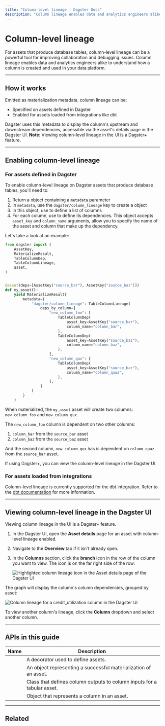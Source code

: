 ```yaml
---
title: "Column-level lineage | Dagster Docs"
description: "Column lineage enables data and analytics engineers alike to understand how a column is created and used in your data platform."
---
```


# Column-level lineage

For assets that produce database tables, column-level lineage can be a powerful tool for improving collaboration and debugging issues. Column lineage enables data and analytics engineers alike to understand how a column is created and used in your data platform.

---

## How it works

Emitted as materialization metadata, column lineage can be:

- Specified on assets defined in Dagster
- Enabled for assets loaded from integrations like dbt

Dagster uses this metadata to display the column's upstream and downstream dependencies, accessible via the asset's details page in the Dagster UI. **Note**: Viewing column-level lineage in the UI is a Dagster+ feature.

---

## Enabling column-level lineage

### For assets defined in Dagster

To enable column-level lineage on Dagster assets that produce database tables, you'll need to:

1. Return a <PyObject object="MaterializeResult" /> object containing a `metadata` parameter
2. In `metadata`, use the `dagster/column_lineage` key to create a <PyObject object="TableColumnLineage" /> object
3. In this object, use <PyObject object="TableColumnLineage" displayText="TableColumnLineage.deps_by_column" /> to define a list of columns
4. For each column, use <PyObject object="TableColumnDep" /> to define its dependencies. This object accepts `asset_key` and `column_name` arguments, allow you to specify the name of the asset and column that make up the dependency.

Let's take a look at an example:

```python file=/concepts/metadata-tags/asset_column_lineage.py
from dagster import (
    AssetKey,
    MaterializeResult,
    TableColumnDep,
    TableColumnLineage,
    asset,
)


@asset(deps=[AssetKey("source_bar"), AssetKey("source_baz")])
def my_asset():
    yield MaterializeResult(
        metadata={
            "dagster/column_lineage": TableColumnLineage(
                deps_by_column={
                    "new_column_foo": [
                        TableColumnDep(
                            asset_key=AssetKey("source_bar"),
                            column_name="column_bar",
                        ),
                        TableColumnDep(
                            asset_key=AssetKey("source_baz"),
                            column_name="column_baz",
                        ),
                    ],
                    "new_column_qux": [
                        TableColumnDep(
                            asset_key=AssetKey("source_bar"),
                            column_name="column_quuz",
                        ),
                    ],
                }
            )
        }
    )
```

When materialized, the `my_asset` asset will create two columns: `new_column_foo` and `new_column_qux`.

The `new_column_foo` column is dependent on two other columns:

1. `column_bar` from the `source_bar` asset
2. `column_baz` from the `source_baz` asset

And the second column, `new_column_qux` has is dependent on `column_quuz` from the `source_bar` asset.

If using Dagster+, you can view the column-level lineage in the Dagster UI.

### For assets loaded from integrations

Column-level lineage is currently supported for the dbt integration. Refer to the [dbt documentation](/integrations/dbt/reference) for more information.

---

## Viewing column-level lineage in the Dagster UI

<Note>Viewing column lineage in the UI is a Dagster+ feature.</Note>

1. In the Dagster UI, open the **Asset details** page for an asset with column-level lineage enabled.
2. Navigate to the **Overview** tab if it isn't already open.
3. In the **Columns** section, click the **branch** icon in the row of the column you want to view. The icon is on the far right side of the row:

   <!-- ![Highlighted column lineage icon in the Asset details page of the Dagster UI](/images/concepts/metadata-tags/column-lineage-icon.png) -->

   <Image
   alt="Highlighted column lineage icon in the Asset details page of the Dagster UI"
   src="/images/concepts/metadata-tags/column-lineage-icon.png"
   width={905}
   height={193}
   />

The graph will display the column's column dependencies, grouped by asset:

<!-- ![Column lineage for a credit_utilization column in the Dagster UI](/images/concepts/metadata-tags/column-level-lineage.png) -->

<Image
alt="Column lineage for a credit_utilization column in the Dagster UI"
src="/images/concepts/metadata-tags/column-level-lineage.png"
width={2640}
height={1276}
/>

To view another column's lineage, click the **Column** dropdown and select another column.

---

## APIs in this guide

| Name                                     | Description                                                             |
| ---------------------------------------- | ----------------------------------------------------------------------- |
| <PyObject object="asset" decorator />    | A decorator used to define assets.                                      |
| <PyObject object="MaterializeResult" />  | An object representing a successful materialization of an asset.        |
| <PyObject object="TableColumnLineage" /> | Class that defines column outputs to column inputs for a tabular asset. |
| <PyObject object="TableColumnDep" />     | Object that represents a column in an asset.                            |

---

## Related

<ArticleList>
  <ArticleListItem
    title="Asset metadata"
    href="/concepts/metadata-tags/asset-metadata"
  ></ArticleListItem>
  <ArticleListItem
    title="Metadata & tags"
    href="/concepts/metadata-tags"
  ></ArticleListItem>
  <ArticleListItem
    title="Software-defined Assets"
    href="/concepts/assets/software-defined-assets"
  ></ArticleListItem>
</ArticleList>
